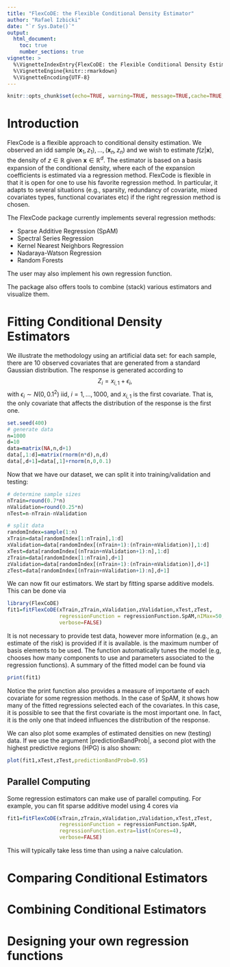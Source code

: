 ```yaml
---
title: "FlexCoDE: the Flexible Conditional Density Estimator"
author: "Rafael Izbicki"
date: "`r Sys.Date()`"
output:
  html_document:
    toc: true
    number_sections: true
vignette: >
  %\VignetteIndexEntry{FlexCoDE: the Flexible Conditional Density Estimator}
  %\VignetteEngine{knitr::rmarkdown}
  %\VignetteEncoding{UTF-8}  
---
```


```r
knitr::opts_chunk$set(echo=TRUE, warning=TRUE, message=TRUE,cache=TRUE, fig.align="center")
```


# Introduction

FlexCode is a flexible approach to conditional density estimation.
We observed an idd sample $(\mathbf{x}_1,z_1),\ldots,(\mathbf{x}_n,z_n)$
and we wish to estimate $f(z|\mathbf{x})$, the density of $z \in \mathbb{R}$
given $\mathbf{x} \in \mathbb{R}^d$.
The estimator is based on a basis expansion of the conditional density,
where each of the expansion coefficients is estimated via a regression method.
FlexCode is flexible in that it is open for one to use his favorite
regression method. In particular, it adapts to several situations (e.g., 
sparsity, redundancy of covariate, mixed covariates types, functional covariates etc) if the right regression method is chosen.

The FlexCode package currently implements several regression methods:

* Sparse Additive Regression (SpAM)
* Spectral Series Regression
* Kernel Nearest Neighbors Regression
* Nadaraya-Watson Regression
* Random Forests

The user may also implement his own regression function.

The package also offers tools to combine (stack) various estimators
and visualize them.

# Fitting Conditional Density Estimators

We illustrate the methodology using an artificial data set:
for each sample, there are 10 observed covariates that are generated
from a standard Gaussian distribution. The response is generated according
to
$$ Z_i =  x_{i,1}+\epsilon_i,$$
with $\epsilon_i \sim N(0,0.1^2)$ iid, $i=1,\ldots,1000$, and
$x_{i,1}$ is the first covariate. That is, the only covariate that affects
the distribution of the response is the first one. 


```r
set.seed(400)
# generate data
n=1000
d=10
data=matrix(NA,n,d+1)
data[,1:d]=matrix(rnorm(n*d),n,d)
data[,d+1]=data[,1]+rnorm(n,0,0.1)


```

Now that we have our dataset, we can split it into training/validation and
testing:


```r
# determine sample sizes
nTrain=round(0.7*n)
nValidation=round(0.25*n)
nTest=n-nTrain-nValidation

# split data
randomIndex=sample(1:n)
xTrain=data[randomIndex[1:nTrain],1:d]
xValidation=data[randomIndex[(nTrain+1):(nTrain+nValidation)],1:d]
xTest=data[randomIndex[(nTrain+nValidation+1):n],1:d]
zTrain=data[randomIndex[1:nTrain],d+1]
zValidation=data[randomIndex[(nTrain+1):(nTrain+nValidation)],d+1]
zTest=data[randomIndex[(nTrain+nValidation+1):n],d+1]
```

We can now fit our estimators.  We start by fitting sparse additive models.
This can be done via



```r
library(FlexCoDE)
fit1=fitFlexCoDE(xTrain,zTrain,xValidation,zValidation,xTest,zTest,
                 regressionFunction = regressionFunction.SpAM,nIMax=50,
                 verbose=FALSE)
```

It is not necessary to provide test data, however more information 
(e.g., an estimate of the risk) is provided if it is available.
\verb|nIMax| is the maximum number of basis elements to be used.
The function automatically tunes the model (e.g, chooses how many components
to use and parameters associated to the regression functions).
A summary of the fitted model can be found via


```r
print(fit1)
```


Notice the print function also provides a measure of importante
of each covariate for some regression methods. In the case of 
SpAM, it shows how many of the fitted regressions selected each
of the covariates. In this case, it is possible to see that the first
covariate is the most important one. In fact, it is the only one that
indeed influences the distribution of the response.

We can also plot some examples of estimated densities on new (testing)
data. If we use the argument |predictionBandProb|, a second
plot with the highest predictive regions (HPG) is also shown:

```r
plot(fit1,xTest,zTest,predictionBandProb=0.95)
```


## Parallel Computing

Some regression estimators can make use of parallel computing. For example,
you can fit sparse additive model using 4 cores via 


```r
fit1=fitFlexCoDE(xTrain,zTrain,xValidation,zValidation,xTest,zTest,
                 regressionFunction = regressionFunction.SpAM,
                 regressionFunction.extra=list(nCores=4),
                 verbose=FALSE)
```

This will typically take less time than using a naive calculation.

# Comparing Conditional Estimators

# Combining Conditional Estimators

# Designing your own regression functions

